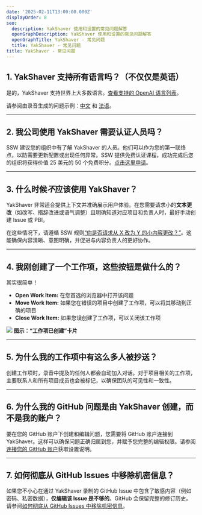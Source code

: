 ```yaml
---
date: '2025-02-11T13:00:00.000Z'
displayOrder: 8
seo:
  description: YakShaver 使用和设置的常见问题解答
  openGraphDescription: YakShaver 使用和设置的常见问题解答
  openGraphTitle: YakShaver - 常见问题
  title: YakShaver - 常见问题
title: YakShaver - 常见问题
---
```

## 1. YakShaver 支持所有语言吗？（不仅仅是英语）

是的，YakShaver 支持世界上大多数语言。[查看支持的 OpenAI 语言列表](https://github.com/openai/whisper?tab=readme-ov-file#available-models-and-languages)。

请参阅由录音生成的问题示例：[中文](https://github.com/SSWConsulting/Northwind365/issues/162) 和 [法语](https://github.com/SSWConsulting/Northwind365/issues/168)。

---

## 2. 我公司使用 YakShaver 需要认证人员吗？

SSW 建议您的组织中有了解 YakShaver 的人员。他们可以作为您的第一联络点，以防需要更新配置或出现任何异常。SSW 提供免费认证课程，成功完成后您的组织将获得价值 25 美元的 50 个免费积分。[点击这里申请](https://yakshaver.ai/certifications)。

---

## 3. 什么时候*不*应该使用 YakShaver？

YakShaver 非常适合提供上下文并准确展示用户体验。在您需要请求小的**文本更改**（如改写、措辞改进或语气调整）且明确知道对应项目和负责人时，最好手动创建 Issue 或 PBI。

在这些情况下，请遵循 SSW 规则[“你是否请求从 X 改为 Y 的小内容更改？”](https://www.ssw.com.au/rules/change-from-x-to-y)。这能确保内容清晰、意图明确，并促进与内容负责人的更好协作。

---

## 4. 我刚创建了一个工作项，这些按钮是做什么的？

其实很简单！

* **Open Work Item:** 在您首选的浏览器中打开该问题
* **Move Work Item:** 如果您在错误的项目中创建了工作项，可以将其移动到正确的项目
* **Close Work Item:** 如果您误创建了工作项，可以关闭该工作项

![](/YakShaver/Docs/Work-Item-Card.png)
**图示：“工作项已创建”卡片**

---

## 5. 为什么我的工作项中有这么多人被抄送？

创建工作项时，录音中提及的任何人都会自动加入对话。对于项目相关的工作项，主要联系人和所有项目成员也会被标记，以确保团队的可见性和一致性。

---

## 6. 为什么我的 GitHub 问题是由 YakShaver 创建，而不是我的账户？

要在您的 GitHub 账户下创建和编辑问题，您需要将 GitHub 账户连接到 YakShaver。这样可以确保问题正确归属到您，并赋予您完整的编辑权限。请参阅[连接您的 GitHub 账户](/docs/connect-your-github-account)获取设置说明。

---

## 7. 如何彻底从 GitHub Issues 中移除机密信息？

如果您不小心在通过 YakShaver 录制的 GitHub Issue 中包含了敏感内容（例如密码、私密数据），**仅编辑该 Issue 是不够的**。GitHub 会保留完整的修订历史。请参阅[如何彻底从 GitHub Issues 中移除机密信息](https://www.ssw.com.au/rules/remove-confidential-information-from-github)。